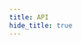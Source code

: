 ```yaml
---
title: API
hide_title: true
---
```



<FeatureIcon src={wexinMiniProgram} title="API" />
<LinkList
  data={[
    {
      title: "Clipboard",
      link: "/docs/wexin-mini-program/api/clipboard",
      src: wexinMiniProgram,
    },
    {
      title: "Share",
      link: "/docs/wexin-mini-program/api/share",
      src: wexinMiniProgram,
    },
    {
      title: "振动反馈",
      link: "/docs/weixin-mini-program/api/vibration",
      src: wexinMiniProgram,
    },
  ]}
/>
